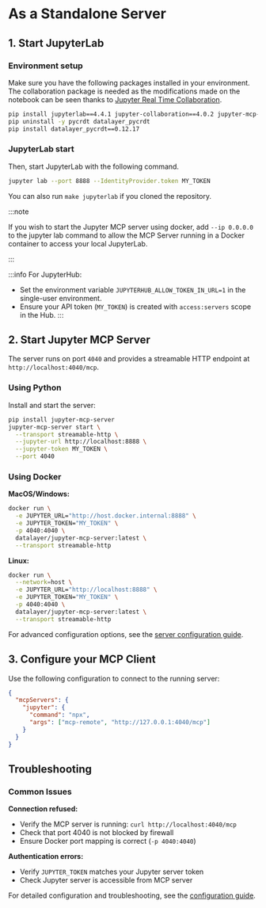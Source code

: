 # As a Standalone Server

## 1. Start JupyterLab

### Environment setup

Make sure you have the following packages installed in your environment. The collaboration package is needed as the modifications made on the notebook can be seen thanks to [Jupyter Real Time Collaboration](https://jupyterlab.readthedocs.io/en/stable/user/rtc.html).

```bash
pip install jupyterlab==4.4.1 jupyter-collaboration==4.0.2 jupyter-mcp-tools>=0.1.4 ipykernel
pip uninstall -y pycrdt datalayer_pycrdt
pip install datalayer_pycrdt==0.12.17
```

### JupyterLab start

Then, start JupyterLab with the following command.

```bash
jupyter lab --port 8888 --IdentityProvider.token MY_TOKEN
```

You can also run `make jupyterlab` if you cloned the repository.

:::note

If you wish to start the Jupyter MCP server using docker, add `--ip 0.0.0.0` to the jupyter lab command to allow the MCP Server running in a Docker container to access your local JupyterLab.

:::

:::info
For JupyterHub:
- Set the environment variable `JUPYTERHUB_ALLOW_TOKEN_IN_URL=1` in the single-user environment.
- Ensure your API token (`MY_TOKEN`) is created with `access:servers` scope in the Hub.
:::

## 2. Start Jupyter MCP Server

The server runs on port `4040` and provides a streamable HTTP endpoint at `http://localhost:4040/mcp`.

### Using Python

Install and start the server:

```bash
pip install jupyter-mcp-server
jupyter-mcp-server start \
  --transport streamable-http \
  --jupyter-url http://localhost:8888 \
  --jupyter-token MY_TOKEN \
  --port 4040
```

### Using Docker

**MacOS/Windows:**
```bash
docker run \
  -e JUPYTER_URL="http://host.docker.internal:8888" \
  -e JUPYTER_TOKEN="MY_TOKEN" \
  -p 4040:4040 \
  datalayer/jupyter-mcp-server:latest \
  --transport streamable-http
```

**Linux:**
```bash
docker run \
  --network=host \
  -e JUPYTER_URL="http://localhost:8888" \
  -e JUPYTER_TOKEN="MY_TOKEN" \
  -p 4040:4040 \
  datalayer/jupyter-mcp-server:latest \
  --transport streamable-http
```

For advanced configuration options, see the [server configuration guide](/configuration).

<!--

## Run with Smithery

To install Jupyter MCP Server for Claude Desktop automatically via [Smithery](https://smithery.ai/server/@datalayer/jupyter-mcp-server):

```bash
npx -y @smithery/cli install @datalayer/jupyter-mcp-server --client claude
```

-->

## 3. Configure your MCP Client

Use the following configuration to connect to the running server:

```json
{
  "mcpServers": {
    "jupyter": {
      "command": "npx",
      "args": ["mcp-remote", "http://127.0.0.1:4040/mcp"]
    }
  }
}
```

## Troubleshooting

### Common Issues

**Connection refused:**
- Verify the MCP server is running: `curl http://localhost:4040/mcp`
- Check that port 4040 is not blocked by firewall
- Ensure Docker port mapping is correct (`-p 4040:4040`)

**Authentication errors:**
- Verify `JUPYTER_TOKEN` matches your Jupyter server token
- Check Jupyter server is accessible from MCP server

For detailed configuration and troubleshooting, see the [configuration guide](/configuration).

